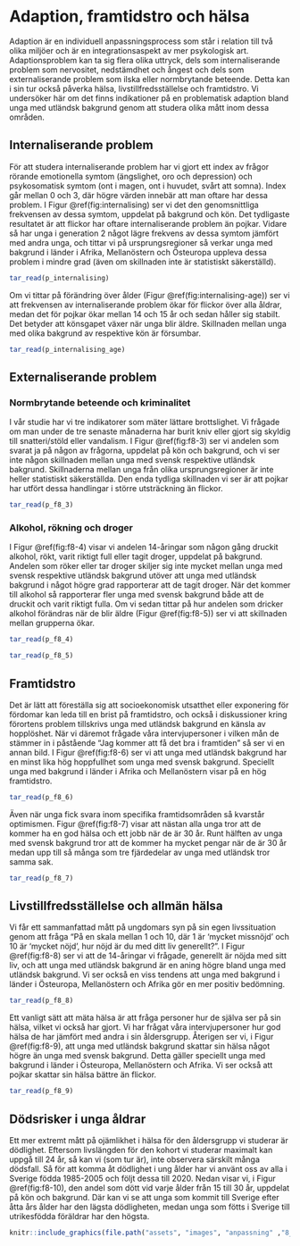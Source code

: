 # Adaption, framtidstro och hälsa

Adaption är en individuell anpassningsprocess som står i relation till två olika miljöer och är en integrationsaspekt av mer psykologisk art. Adaptionsproblem kan ta sig flera olika uttryck, dels som internaliserande problem som nervositet, nedstämdhet och ångest och dels som externaliserande problem som ilska eller normbrytande beteende. Detta kan i sin tur också påverka hälsa, livstillfredsställelse och framtidstro. Vi undersöker här om det finns indikationer på en problematisk adaption bland unga med utländsk bakgrund genom att studera olika mått inom dessa områden.

## Internaliserande problem

För att studera internaliserande problem har vi gjort ett index av frågor rörande emotionella symtom (ängslighet, oro och depression) och psykosomatisk symtom (ont i magen, ont i huvudet, svårt att somna). Index går mellan 0 och 3, där högre värden innebär att man oftare har dessa problem. I Figur \@ref(fig:internalising) ser vi det den genomsnittliga frekvensen av dessa symtom, uppdelat på bakgrund och kön. Det tydligaste resultatet är att flickor har oftare internaliserande problem än pojkar. Vidare så har unga i generation 2 något lägre frekvens av dessa symtom jämfört med andra unga, och tittar vi på ursprungsregioner så verkar unga med bakgrund i länder i Afrika, Mellanöstern och Östeuropa uppleva dessa problem i mindre grad (även om skillnaden inte är statistiskt säkerställd).

```r
tar_read(p_internalising)
```

Om vi tittar på förändring över ålder (Figur \@ref(fig:internalising-age)) ser vi att frekvensen av internaliserande problem ökar för flickor över alla åldrar, medan det för pojkar ökar mellan 14 och 15 år och sedan håller sig stabilt. Det betyder att könsgapet växer när unga blir äldre. Skillnaden mellan unga med olika bakgrund av respektive kön är försumbar.

```r
tar_read(p_internalising_age)
```

## Externaliserande problem

### Normbrytande beteende och kriminalitet {-}

I vår studie har vi tre indikatorer som mäter lättare brottslighet. Vi frågade om man under de tre senaste månaderna har burit kniv eller gjort sig skyldig till snatteri/stöld eller vandalism. I Figur \@ref(fig:f8-3) ser vi andelen som svarat ja på någon av frågorna, uppdelat på kön och bakgrund, och vi ser inte någon skillnaden mellan unga med svensk respektive utländsk bakgrund. Skillnaderna mellan unga från olika ursprungsregioner är inte heller statistiskt säkerställda. Den enda tydliga skillnaden vi ser är att pojkar har utfört dessa handlingar i större utsträckning än flickor. 

```r
tar_read(p_f8_3)
```

### Alkohol, rökning och droger {-}

I Figur \@ref(fig:f8-4) visar vi andelen 14-åringar som någon gång druckit alkohol, rökt, varit riktigt full eller tagit droger, uppdelat på bakgrund. Andelen som röker eller tar droger skiljer sig inte mycket mellan unga med svensk respektive utländsk bakgrund utöver att unga med utländsk bakgrund i något högre grad rapporterar att de tagit droger. När det kommer till alkohol så rapporterar fler unga med svensk bakgrund både att de druckit och varit riktigt fulla. Om vi sedan tittar på hur andelen som dricker alkohol förändras när de blir äldre (Figur \@ref(fig:f8-5)) ser vi att skillnaden mellan grupperna ökar.

```r
tar_read(p_f8_4)
```

```r
tar_read(p_f8_5)
```

## Framtidstro 

Det är lätt att föreställa sig att socioekonomisk utsatthet eller exponering för fördomar kan leda till en brist på framtidstro, och också i diskussioner kring förortens problem tillskrivs unga med utländsk bakgrund en känsla av hopplöshet. När vi däremot frågade våra intervjupersoner i vilken mån de stämmer in i påstående "Jag kommer att få det bra i framtiden" så ser vi en annan bild. I Figur \@ref(fig:f8-6) ser vi att unga med utländsk bakgrund har en minst lika hög hoppfullhet som unga med svensk bakgrund. Speciellt unga med bakgrund i länder i Afrika och Mellanöstern visar på en hög framtidstro. 

```r
tar_read(p_f8_6)
```

Även när unga fick svara inom specifika framtidsområden så kvarstår optimismen. Figur \@ref(fig:f8-7) visar att nästan alla unga tror att de kommer ha en god hälsa och ett jobb när de är 30 år. Runt hälften av unga med svensk bakgrund tror att de kommer ha mycket pengar när de är 30 år medan upp till så många som tre fjärdedelar av unga med utländsk tror samma sak. 

```r
tar_read(p_f8_7)
```

## Livstillfredsställelse och allmän hälsa

Vi får ett sammanfattad mått på ungdomars syn på sin egen livssituation genom att fråga "På en skala mellan 1 och 10, där 1 är 'mycket missnöjd' och 10 är 'mycket nöjd', hur nöjd är du med ditt liv generellt?". I Figur \@ref(fig:f8-8) ser vi att de 14-åringar vi frågade, generellt är nöjda med sitt liv, och att unga med utländsk bakgrund är en aning högre bland unga med utländsk bakgrund. Vi ser också en viss tendens att unga med bakgrund i länder i Östeuropa, Mellanöstern och Afrika gör en mer positiv bedömning.

```r
tar_read(p_f8_8)
```

Ett vanligt sätt att mäta hälsa är att fråga personer hur de själva ser på sin hälsa, vilket vi också har gjort. Vi har frågat våra intervjupersoner hur god hälsa de har jämfört med andra i sin åldersgrupp. Återigen ser vi, i Figur \@ref(fig:f8-9), att unga med utländsk bakgrund skattar sin hälsa något högre än unga med svensk bakgrund. Detta gäller speciellt unga med bakgrund i länder i Östeuropa, Mellanöstern och Afrika. Vi ser också att pojkar skattar sin hälsa bättre än flickor.

```r
tar_read(p_f8_9)
```

## Dödsrisker i unga åldrar

Ett mer extremt mått på ojämlikhet i hälsa för den åldersgrupp vi studerar är dödlighet. Eftersom livslängden för den kohort vi studerar maximalt kan uppgå till 24 år, så kan vi (som tur är), inte observera särskilt många dödsfall. Så för att komma åt dödlighet i ung ålder har vi använt oss av alla i Sverige födda 1985-2005 och följt dessa till 2020. Nedan visar vi, i Figur \@ref(fig:f8-10), den andel som dött vid varje ålder från 15 till 30 år, uppdelat på kön och bakgrund. Där kan vi se att unga som kommit till Sverige efter åtta års ålder har den lägsta dödligheten, medan unga som fötts i Sverige till utrikesfödda föräldrar har den högsta.

```r
knitr::include_graphics(file.path("assets", "images", "anpassning" ,"8_10-1.png"))
```